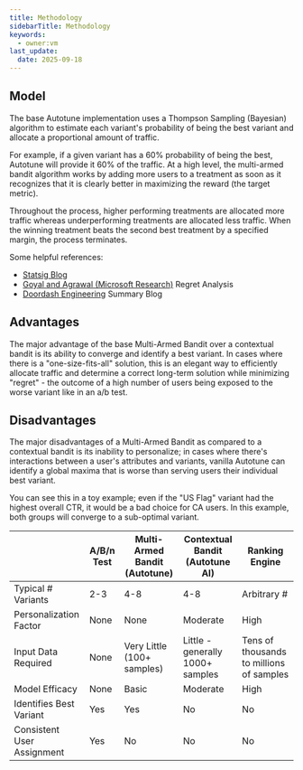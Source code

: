 ```yaml
---
title: Methodology
sidebarTitle: Methodology
keywords:
  - owner:vm
last_update:
  date: 2025-09-18
---
```


## Model

The base Autotune implementation uses a Thompson Sampling (Bayesian) algorithm to estimate each variant's probability of being the best variant and allocate a proportional amount of traffic.

For example, if a given variant has a 60% probability of being the best, Autotune will provide it 60% of the traffic. At a high level, the multi-armed bandit algorithm works by adding more users to a treatment as soon as it recognizes that it is clearly better in maximizing the reward (the target metric).

Throughout the process, higher performing treatments are allocated more traffic whereas underperforming treatments are allocated less traffic. When the winning treatment beats the second best treatment by a specified margin, the process terminates.

Some helpful references:

- [Statsig Blog](https://www.statsig.com/blog/introducing-autotune)
- [Goyal and Agrawal (Microsoft Research)](https://proceedings.mlr.press/v23/agrawal12/agrawal12.pdf) Regret Analysis
- [Doordash Engineering](https://doordash.engineering/2022/03/15/using-a-multi-armed-bandit-with-thompson-sampling-to-identify-responsive-dashers/) Summary Blog

## Advantages

The major advantage of the base Multi-Armed Bandit over a contextual bandit is its ability to converge and identify a best variant. In cases where there is a "one-size-fits-all" solution, this is an elegant way to efficiently allocate traffic and determine a correct long-term solution while minimizing "regret" - the outcome of a high number of users being exposed to the worse variant like in an a/b test.

## Disadvantages

The major disadvantages of a Multi-Armed Bandit as compared to a contextual bandit is its inability to personalize; in cases where there's interactions between a user's attributes and variants, vanilla Autotune can identify a global maxima that is worse than serving users their individual best variant.

You can see this in a toy example; even if the "US Flag" variant had the highest overall CTR, it would be a bad choice for CA users. In this example, both groups will converge to a sub-optimal variant.

|                            | A/B/n Test | Multi-Armed Bandit (Autotune) | Contextual Bandit (Autotune AI)  | Ranking Engine                           |
| -------------------------- | ---------- | ----------------------------- | -------------------------------- | ---------------------------------------- |
| Typical # Variants         | 2-3        | 4-8                           | 4-8                              | Arbitrary #                              |
| Personalization Factor     | None       | None                          | Moderate                         | High                                     |
| Input Data Required        | None       | Very Little (100+ samples)    | Little - generally 1000+ samples | Tens of thousands to millions of samples |
| Model Efficacy             | None       | Basic                         | Moderate                         | High                                     |
| Identifies Best Variant    | Yes        | Yes                           | No                               | No                                       |
| Consistent User Assignment | Yes        | No                            | No                               | No                                       |
